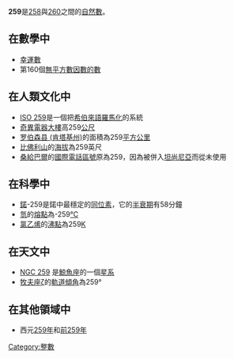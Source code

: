 {{Unreferenced|time=2020-12-02T17:31:46+00:00}}
{{noteTA|G1=Math}}
{{整数
| 质因数分解 =<math>7 \times 37</math> 
| 罗马数字 = CCLIX
}}
'''259'''是[[258|258]]與[[260|260]]之間的[[自然數|自然數]]。

== 在數學中 ==
{{數字性質|use math=yes}}
*[[幸運數|幸運數]]
*第160個[[無平方數因數的數|無平方數因數的數]]

== 在人類文化中 ==
*[[ISO_259|ISO 259]]是一個把[[希伯來語|希伯來語]][[羅馬化|羅馬化]]的系統
*[[奇異電器大樓|奇異電器大樓]]高259[[公尺|公尺]]
*[[罗伯森县_(肯塔基州)|罗伯森县 (肯塔基州)]]的面積為259[[平方公里|平方公里]]
*[[比佛利山|比佛利山]]的[[海拔|海拔]]為259英尺
*[[桑給巴爾|桑給巴爾]]的[[國際電話區號|國際電話區號]]原為259，因為被併入[[坦尚尼亞|坦尚尼亞]]而從未使用

== 在科學中 ==
*[[鍩|鍩]]-259是鍩中最穩定的[[同位素|同位素]]，它的[[半衰期|半衰期]]有58分鐘
*[[氫|氫]]的[[熔點|熔點]]為-259[[℃|℃]]
*[[氯乙烯|氯乙烯]]的[[沸點|沸點]]為259[[熱力學溫標|K]]

== 在天文中 ==
*[[NGC_259|NGC 259]] 是[[鯨魚座|鯨魚座]]的一個[[星系|星系]]
*[[牧夫座ζ|牧夫座ζ]]的[[軌道傾角|軌道傾角]]為259°

== 在其他領域中 ==
*西元[[259年|259年]]和[[前259年|前259年]]

[[Category:整數|Category:整數]]
